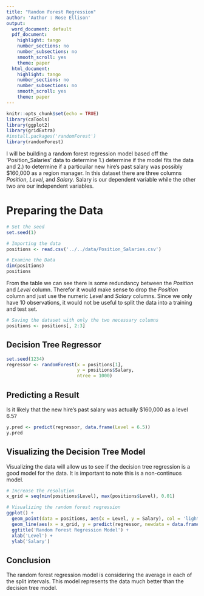 ```yaml
---
title: "Random Forest Regression"
author: 'Author : Rose Ellison'
output:
  word_document: default
  pdf_document:
    highlight: tango
    number_sections: no
    number_subsections: no
    smooth_scroll: yes
    theme: paper
  html_document:
    highlight: tango
    number_sections: no
    number_subsections: no
    smooth_scroll: yes
    theme: paper
---
```


```r
knitr::opts_chunk$set(echo = TRUE)
library(caTools)
library(ggplot2)
library(gridExtra)
#install.packages('randomForest')
library(randomForest)
```


I will be building a random forest regression model based off the 'Position_Salaries' data to determine 1.) determine if the model fits the data and 2.) to determine if a particuilar new hire's past salary was possibly $160,000 as a region manager.
In this dataset there are three columns $Position$, $Level$, and $Salary$. Salary is our dependent variable while the other two are our independent variables. 

# Preparing the Data
```r
# Set the seed
set.seed(1)

# Importing the data
positions <- read.csv('../../data/Position_Salaries.csv')

# Examine the Data
dim(positions)
positions
```

From the table we can see there is some redundancy between the $Position$ and $Level$ column. Therefor it would make sense to drop the $Position$ column and just use the numeric $Level$ and $Salary$ columns. Since we only have 10 observations, it would not be useful to split the data into a training and test set.

```r
# Saving the dataset with only the two necessary columns
positions <- positions[, 2:3]
```



## Decision Tree Regressor
```r
set.seed(1234)
regressor <- randomForest(x = positions[1], 
                          y = positions$Salary,
                          ntree = 1000)
```


## Predicting a Result
Is it likely that the new hire's past salary was actually $160,000 as a level 6.5?
```r
y.pred <- predict(regressor, data.frame(Level = 6.5))
y.pred
```



## Visualizing the Decision Tree Model
Visualizing the data will allow us to see if the decision tree regression is a good model for the data. It is important to note this is a non-continuos model.
```r
# Increase the resolution
x_grid = seq(min(positions$Level), max(positions$Level), 0.01)

# Visualizing the random forest regression
ggplot() + 
  geom_point(data = positions, aes(x = Level, y = Salary), col = 'lightblue') + 
  geom_line(aes(x = x_grid, y = predict(regressor, newdata = data.frame(Level = x_grid))), col = 'darkblue') + 
  ggtitle('Random Forest Regression Model') + 
  xlab('Level') + 
  ylab('Salary')

```

## Conclusion
The random forest regression model is considering the average in each of the split intervals. This model represents the data much better than the decision tree model.
